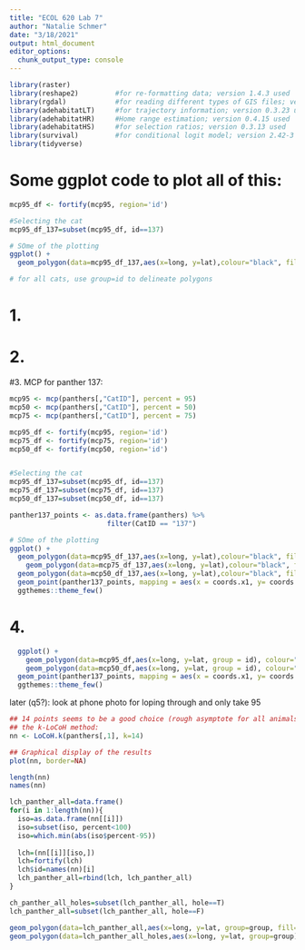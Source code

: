 ```yaml
---
title: "ECOL 620 Lab 7"
author: "Natalie Schmer"
date: "3/18/2021"
output: html_document
editor_options: 
  chunk_output_type: console
---
```


```r
library(raster)          
library(reshape2)         #for re-formatting data; version 1.4.3 used
library(rgdal)            #for reading different types of GIS files; version 1.3-4 used
library(adehabitatLT)     #for trajectory information; version 0.3.23 used
library(adehabitatHR)     #Home range estimation; version 0.4.15 used
library(adehabitatHS)     #for selection ratios; version 0.3.13 used
library(survival)         #for conditional logit model; version 2.42-3 used
library(tidyverse)

```


# Some ggplot code to plot all of this: 
```r
mcp95_df <- fortify(mcp95, region='id')

#Selecting the cat
mcp95_df_137=subset(mcp95_df, id==137)

# SOme of the plotting 
ggplot() +
  geom_polygon(data=mcp95_df_137,aes(x=long, y=lat),colour="black", fill="yellow")

# for all cats, use group=id to delineate polygons 
```


# 1. 
# 2.

#3. MCP for panther 137: 
```r

mcp95 <- mcp(panthers[,"CatID"], percent = 95)
mcp50 <- mcp(panthers[,"CatID"], percent = 50)
mcp75 <- mcp(panthers[,"CatID"], percent = 75)

mcp95_df <- fortify(mcp95, region='id')
mcp75_df <- fortify(mcp75, region='id')
mcp50_df <- fortify(mcp50, region='id')


#Selecting the cat
mcp95_df_137=subset(mcp95_df, id==137)
mcp75_df_137=subset(mcp75_df, id==137)
mcp50_df_137=subset(mcp50_df, id==137)

panther137_points <- as.data.frame(panthers) %>% 
                        filter(CatID == "137")

# SOme of the plotting 
ggplot() +
  geom_polygon(data=mcp95_df_137,aes(x=long, y=lat),colour="black", fill="yellow")+
    geom_polygon(data=mcp75_df_137,aes(x=long, y=lat),colour="black", fill="green")+
  geom_polygon(data=mcp50_df_137,aes(x=long, y=lat),colour="black", fill="blue")+
  geom_point(panther137_points, mapping = aes(x = coords.x1, y= coords.x2))+
  ggthemes::theme_few()
```

# 4. 
```r
  ggplot() +
    geom_polygon(data=mcp95_df,aes(x=long, y=lat, group = id), colour="black", fill = NA)+
    geom_polygon(data=mcp50_df,aes(x=long, y=lat, group = id), colour="black")+
  geom_point(panther137_points, mapping = aes(x = coords.x1, y= coords.x2))+
  ggthemes::theme_few()
```

later (q5?): look at phone photo for loping through and only take 95  
```r
## 14 points seems to be a good choice (rough asymptote for all animals)
## the k-LoCoH method:
nn <- LoCoH.k(panthers[,1], k=14)

## Graphical display of the results
plot(nn, border=NA)

length(nn)
names(nn)

lch_panther_all=data.frame()
for(i in 1:length(nn)){
  iso=as.data.frame(nn[[i]])
  iso=subset(iso, percent<100)
  iso=which.min(abs(iso$percent-95))
  
  lch=(nn[[i]][iso,])
  lch=fortify(lch)
  lch$id=names(nn)[i]
  lch_panther_all=rbind(lch, lch_panther_all)
}

ch_panther_all_holes=subset(lch_panther_all, hole==T)
lch_panther_all=subset(lch_panther_all, hole==F)

geom_polygon(data=lch_panther_all,aes(x=long, y=lat, group=group, fill=id), alpha=.8)+
geom_polygon(data=lch_panther_all_holes,aes(x=long, y=lat, group=group), fill="white", alpha=1)





```






